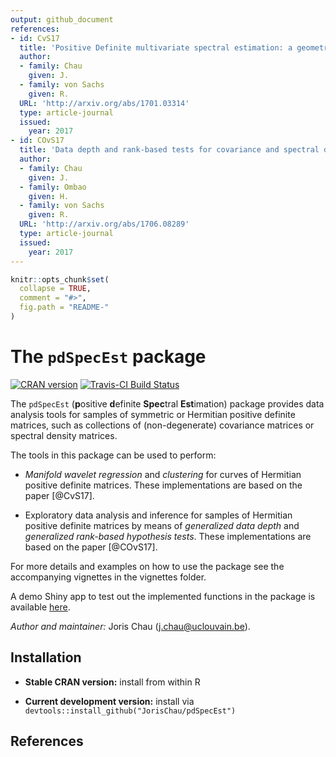 ---
output: github_document
references:
- id: CvS17
  title: 'Positive Definite multivariate spectral estimation: a geometric wavelet approach'
  author:
  - family: Chau  
    given: J.
  - family: von Sachs
    given: R.
  URL: 'http://arxiv.org/abs/1701.03314'
  type: article-journal
  issued:
    year: 2017
- id: COvS17
  title: 'Data depth and rank-based tests for covariance and spectral density matrices'
  author:
  - family: Chau  
    given: J.
  - family: Ombao
    given: H.
  - family: von Sachs
    given: R.
  URL: 'http://arxiv.org/abs/1706.08289'
  type: article-journal
  issued:
    year: 2017
---

<!-- README.md is generated from README.Rmd. Please edit that file -->

```{r, echo = FALSE}
knitr::opts_chunk$set(
  collapse = TRUE,
  comment = "#>",
  fig.path = "README-"
)
```

# The `pdSpecEst` package

[![CRAN version](http://www.r-pkg.org/badges/version/pdSpecEst)](https://cran.r-project.org/package=pdSpecEst)
[![Travis-CI Build Status](https://travis-ci.org/JorisChau/pdSpecEst.svg?branch=master)](https://travis-ci.org/JorisChau/pdSpecEst)

The `pdSpecEst` (**p**ositive **d**efinite **Spec**tral **Est**imation) package provides data analysis tools for samples of symmetric or Hermitian positive definite matrices, such as collections of (non-degenerate) covariance matrices or spectral density matrices.

The tools in this package can be used to perform:

* *Manifold wavelet regression* and *clustering* for curves of Hermitian positive definite matrices. These implementations are based on the paper [@CvS17].

* Exploratory data analysis and inference for samples of Hermitian positive definite matrices by means of *generalized data depth* and *generalized rank-based hypothesis tests*. These implementations are based on the paper [@COvS17].

For more details and examples on how to use the package see the accompanying vignettes in the vignettes folder. 

A demo Shiny app to test out the implemented functions in the package is available [here](https://jchau.shinyapps.io/pdspecest/).

*Author and maintainer:* Joris Chau (<j.chau@uclouvain.be>).

## Installation

* **Stable CRAN version:** install from within R

* **Current development version:** install via `devtools::install_github("JorisChau/pdSpecEst")`

## References



